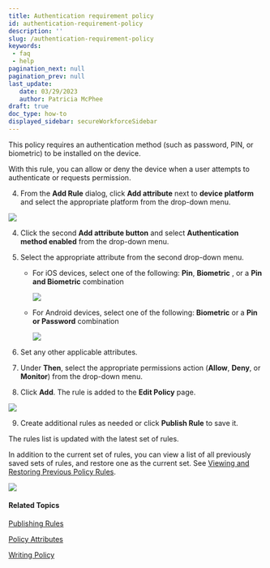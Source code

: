 ```yaml
---
title: Authentication requirement policy
id: authentication-requirement-policy
description: ''
slug: /authentication-requirement-policy
keywords: 
 - faq
 - help
pagination_next: null
pagination_prev: null
last_update: 
   date: 03/29/2023
   author: Patricia McPhee
draft: true
doc_type: how-to
displayed_sidebar: secureWorkforceSidebar
---
```


This policy requires an authentication method (such as password, PIN, or biometric) to be installed on the device.

With this rule, you can allow or deny the device when a user attempts to authenticate or requests permission. 


<SupportedMobileAuthenticator />




<CreateRule />

4. From the **Add Rule** dialog, click **Add attribute** next to **device platform** and select the appropriate platform from the drop-down menu. 

  ![](/images/policy/device_platform_ios.PNG)

4. Click the second **Add attribute button** and select **Authentication method enabled** from the drop-down menu.

5. Select the appropriate attribute from the second drop-down menu.

   * For iOS devices, select one of the following: **Pin**, **Biometric** , or a **Pin and Biometric** combination  

     ![](/images/policy/authentication_method_ios.PNG)

   * For Android devices, select one of the following: **Biometric** or a **Pin or Password** combination  

     ![](/images/policy/authentication_method_android.PNG)

6. Set any other applicable attributes.

7. Under **Then**, select the appropriate permissions action (**Allow**, **Deny**, or **Monitor**) from the drop-down menu.

8. Click **Add**. The rule is added to the **Edit Policy** page. 

  ![](/images/policy/authentication_method_android_biometric.PNG)

9. Create additional rules as needed or click **Publish Rule** to save it. 

  The rules list is updated with the latest set of rules.

  In addition to the current set of rules, you can view a list of all previously saved sets of rules, and restore one as the current set. See [Viewing and Restoring Previous Policy Rules](/docs/secure-work/workforce-settings/policy/policy-viewing/viewing-and-restoring-previous-policy-rules).

<NotePolicyMustBePublished />

  ![](/images/policy/authentication_method_android_biometric_edit_screen.PNG)

#### Related Topics

[Publishing Rules](/docs/secure-work/workforce-settings/policy/policy-publish-rules/publishing-rules)

[Policy Attributes](/docs/secure-work/workforce-settings/policy/policy-writing/policy-attributes)

[Writing Policy](/docs/secure-work/workforce-settings/policy/policy-writing/writing-policy)

